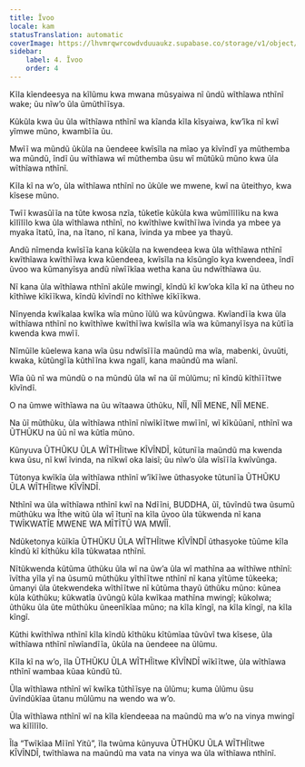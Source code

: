```yaml
---
title: Ĩvoo
locale: kam
statusTranslation: automatic
coverImage: https://lhvmrqwrcowdvduuaukz.supabase.co/storage/v1/object/public/strapi-uploads/small_cover-tratado-de-psicologia-revolucionaria.webp-5e15e1cec4e0ebebcde5d7fc7565d8fd.webp
sidebar:
    label: 4. Ĩvoo
    order: 4
---
```

Kĩla kĩendeesya na kĩlũmu kwa mwana mũsyaiwa nĩ ũndũ wĩthĩawa nthĩnĩ wake; ũu nĩw’o ũla ũmũthĩĩsya.

Kũkũla kwa ũu ũla wĩthĩawa nthĩnĩ wa kĩanda kĩla kĩsyaiwa, kw’ĩka nĩ kwĩ yĩmwe mũno, kwambĩĩa ũu.

Mwĩĩ wa mũndũ ũkũla na ũendeee kwĩsĩla na mĩao ya kĩvĩndĩ ya mũthemba wa mũndũ, ĩndĩ ũu wĩthĩawa wĩ mũthemba ũsu wĩ mũtũkũ mũno kwa ũla wĩthĩawa nthĩnĩ.

Kĩla kĩ na w’o, ũla wĩthĩawa nthĩnĩ no ũkũle we mwene, kwĩ na ũteithyo, kwa kĩsese mũno.

Twĩĩ kwasũĩĩa na tũte kwosa nzĩa, tũketĩe kũkũla kwa wũmĩlĩlĩku na kwa kĩlĩlĩlo kwa ũla wĩthĩawa nthĩnĩ, no kwĩthĩwe kwĩthĩĩwa ĩvinda ya mbee ya myaka ĩtatũ, ĩna, na ĩtano, nĩ kana, ĩvinda ya mbee ya thayũ.

Andũ nĩmenda kwĩsĩĩa kana kũkũla na kwendeea kwa ũla wĩthĩawa nthĩnĩ kwĩthĩawa kwĩthĩĩwa kwa kũendeea, kwĩsĩla na kĩsũngĩo kya kwendeea, ĩndĩ ũvoo wa kũmanyĩsya andũ nĩwĩĩkĩaa wetha kana ũu ndwĩthĩawa ũu.

Nĩ kana ũla wĩthĩawa nthĩnĩ akũle mwingĩ, kĩndũ kĩ kw’oka kĩla kĩ na ũtheu no kĩthĩwe kĩkĩĩkwa, kĩndũ kĩvĩndĩ no kĩthĩwe kĩkĩĩkwa.

Nĩnyenda kwĩkalaa kwĩka wĩa mũno ĩũlũ wa kũvũngwa. Kwĩandĩĩa kwa ũla wĩthĩawa nthĩnĩ no kwĩthĩwe kwĩthĩĩwa kwĩsĩla wĩa wa kũmanyĩĩsya na kũtĩĩa kwenda kwa mwĩĩ.

Nĩmũĩle kũelewa kana wĩa ũsu ndwĩsĩĩĩa maũndũ ma wĩa, mabenki, ũvuũti, kwaka, kũtũngĩĩa kũthĩĩna kwa ngalĩ, kana maũndũ ma wĩanĩ.

Wĩa ũũ nĩ wa mũndũ o na mũndũ ũla wĩ na ũĩ mũlũmu; nĩ kĩndũ kĩthĩĩĩtwe kĩvĩndĩ.

O na ũmwe wĩthĩawa na ũu wĩtaawa ũthũku, NĨĨ, NĨĨ MENE, NĨĨ MENE.

Na ũĩ mũthũku, ũla wĩthĩawa nthĩnĩ nĩwĩkĩĩtwe mwĩĩnĩ, wĩ kĩkũũanĩ, nthĩnĩ wa ŨTHŨKU na ũũ nĩ wa kũtĩa mũno.

Kũnyuva ŨTHŨKU ŨLA WĨTHĨĩtwe KĨVĨNDĨ, kũtunĩĩa maũndũ ma kwenda kwa ũsu, nĩ kwĩ ĩvinda, na nĩkwĩ oka laisĩ; ũu nĩw’o ũla wĩsĩĩĩa kwĩvũnga.

Tũtonya kwĩkĩa ũla wĩthĩawa nthĩnĩ w’ĩkĩĩwe ũthasyoke tũtunĩĩa ŨTHŨKU ŨLA WĨTHĨĩtwe KĨVĨNDĨ.

Nthĩnĩ wa ũla wĩthĩawa nthĩnĩ kwĩ na Ndĩĩni, BUDDHA, ũĩ, tũvĩndũ twa ũsumũ mũthũku wa Ĩthe witũ ũla wĩ ĩtunĩ na kĩla ũvoo ũla tũkwenda nĩ kana TWĨKWATĨE MWENE WA MĨTĨTŨ WA MWĨĨ.

Ndũketonya kũĩkĩa ŨTHŨKU ŨLA WĨTHĨĩtwe KĨVĨNDĨ ũthasyoke tũũme kĩla kĩndũ kĩ kĩthũku kĩla tũkwataa nthĩnĩ.

Nĩtũkwenda kũtũma ũthũku ũla wĩ na ũw’a ũla wĩ mathĩna aa wĩthĩwe nthĩnĩ: ĩvĩtha yĩla yĩ na ũsumũ mũthũku yĩthĩĩtwe nthĩnĩ nĩ kana yĩtũme tũkeeka; ũmanyi ũla ũtekwendeka wĩthĩĩtwe nĩ kũtũma thayũ ũthũku mũno: kũnea kũla kũthũku; kũkwatĩa ũvũngũ kũla kwĩkaa mathĩna mwingĩ; kũkolwa; ũthũku ũla ũte mũthũku ũneenĩkĩaa mũno; na kĩla kĩngĩ, na kĩla kĩngĩ, na kĩla kĩngĩ.

Kũthi kwĩthĩwa nthĩnĩ kĩla kĩndũ kĩthũku kĩtũmĩaa tũvũvĩ twa kĩsese, ũla wĩthĩawa nthĩnĩ nĩwĩandĩĩa, ũkũla na ũendeee na ũlũmu.

Kĩla kĩ na w’o, ĩla ŨTHŨKU ŨLA WĨTHĨĩtwe KĨVĨNDĨ wĩkĩĩtwe, ũla wĩthĩawa nthĩnĩ wambaa kũaa kũndũ tũ.

Ũla wĩthĩawa nthĩnĩ wĩ kwĩka tũthĩĩsye na ũlũmu; kuma ũlũmu ũsu ũvĩndũkĩaa ũtanu mũlũmu na wendo wa w’o.

Ũla wĩthĩawa nthĩnĩ wĩ na kĩla kĩendeeaa na maũndũ ma w’o na vinya mwingĩ wa kĩlĩlĩlo.

Ĩla “Twĩkĩaa Mĩĩnĩ Yitũ”, ĩla twũma kũnyuva ŨTHŨKU ŨLA WĨTHĨĩtwe KĨVĨNDĨ, twĩthĩawa na maũndũ ma vata na vinya wa ũla wĩthĩawa nthĩnĩ.

